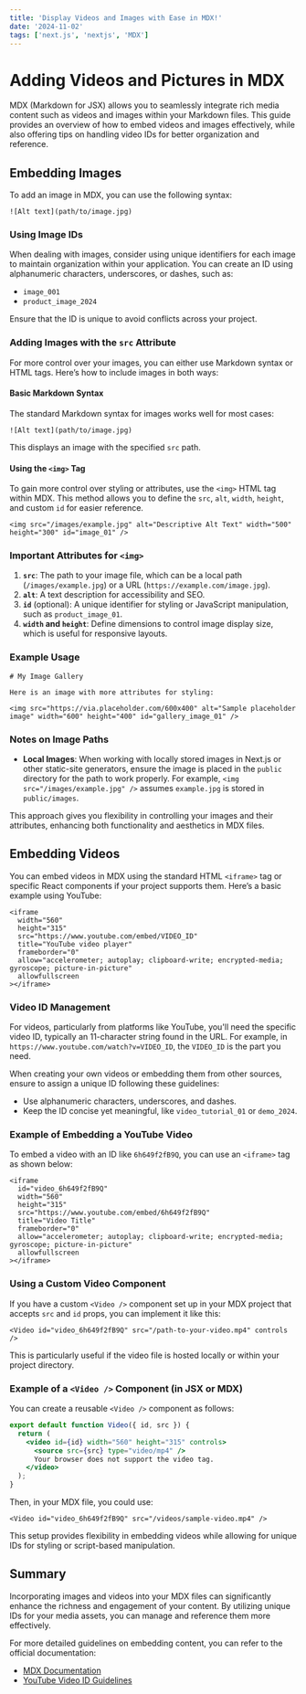 ---
title: 'Display Videos and Images with Ease in MDX!'
date: '2024-11-02'
tags: ['next.js', 'nextjs', 'MDX']
---

# Adding Videos and Pictures in MDX

MDX (Markdown for JSX) allows you to seamlessly integrate rich media content such as videos and images within your Markdown files. This guide provides an overview of how to embed videos and images effectively, while also offering tips on handling video IDs for better organization and reference.

## Embedding Images

To add an image in MDX, you can use the following syntax:

```mdx
![Alt text](path/to/image.jpg)
```

### Using Image IDs

When dealing with images, consider using unique identifiers for each image to maintain organization within your application. You can create an ID using alphanumeric characters, underscores, or dashes, such as:
- `image_001`
- `product_image_2024`

Ensure that the ID is unique to avoid conflicts across your project.

### Adding Images with the `src` Attribute

For more control over your images, you can either use Markdown syntax or HTML tags. Here’s how to include images in both ways:

#### Basic Markdown Syntax

The standard Markdown syntax for images works well for most cases:

```mdx
![Alt text](path/to/image.jpg)
```

This displays an image with the specified `src` path.

#### Using the `<img>` Tag

To gain more control over styling or attributes, use the `<img>` HTML tag within MDX. This method allows you to define the `src`, `alt`, `width`, `height`, and custom `id` for easier reference.

```mdx
<img src="/images/example.jpg" alt="Descriptive Alt Text" width="500" height="300" id="image_01" />
```

### Important Attributes for `<img>`

1. **`src`**: The path to your image file, which can be a local path (`/images/example.jpg`) or a URL (`https://example.com/image.jpg`).
2. **`alt`**: A text description for accessibility and SEO.
3. **`id`** (optional): A unique identifier for styling or JavaScript manipulation, such as `product_image_01`.
4. **`width` and `height`**: Define dimensions to control image display size, which is useful for responsive layouts.

### Example Usage

```mdx
# My Image Gallery

Here is an image with more attributes for styling:

<img src="https://via.placeholder.com/600x400" alt="Sample placeholder image" width="600" height="400" id="gallery_image_01" />
```

### Notes on Image Paths

- **Local Images**: When working with locally stored images in Next.js or other static-site generators, ensure the image is placed in the `public` directory for the path to work properly. For example, `<img src="/images/example.jpg" />` assumes `example.jpg` is stored in `public/images`.

This approach gives you flexibility in controlling your images and their attributes, enhancing both functionality and aesthetics in MDX files.

## Embedding Videos

You can embed videos in MDX using the standard HTML `<iframe>` tag or specific React components if your project supports them. Here’s a basic example using YouTube:

```mdx
<iframe
  width="560"
  height="315"
  src="https://www.youtube.com/embed/VIDEO_ID"
  title="YouTube video player"
  frameborder="0"
  allow="accelerometer; autoplay; clipboard-write; encrypted-media; gyroscope; picture-in-picture"
  allowfullscreen
></iframe>
```

### Video ID Management

For videos, particularly from platforms like YouTube, you'll need the specific video ID, typically an 11-character string found in the URL. For example, in `https://www.youtube.com/watch?v=VIDEO_ID`, the `VIDEO_ID` is the part you need.

When creating your own videos or embedding them from other sources, ensure to assign a unique ID following these guidelines:
- Use alphanumeric characters, underscores, and dashes.
- Keep the ID concise yet meaningful, like `video_tutorial_01` or `demo_2024`.

### Example of Embedding a YouTube Video

To embed a video with an ID like `6h649f2fB9Q`, you can use an `<iframe>` tag as shown below:

```mdx
<iframe
  id="video_6h649f2fB9Q"
  width="560"
  height="315"
  src="https://www.youtube.com/embed/6h649f2fB9Q"
  title="Video Title"
  frameborder="0"
  allow="accelerometer; autoplay; clipboard-write; encrypted-media; gyroscope; picture-in-picture"
  allowfullscreen
></iframe>
```

### Using a Custom Video Component

If you have a custom `<Video />` component set up in your MDX project that accepts `src` and `id` props, you can implement it like this:

```mdx
<Video id="video_6h649f2fB9Q" src="/path-to-your-video.mp4" controls />
```

This is particularly useful if the video file is hosted locally or within your project directory.

### Example of a `<Video />` Component (in JSX or MDX)

You can create a reusable `<Video />` component as follows:

```jsx
export default function Video({ id, src }) {
  return (
    <video id={id} width="560" height="315" controls>
      <source src={src} type="video/mp4" />
      Your browser does not support the video tag.
    </video>
  );
}
```

Then, in your MDX file, you could use:

```mdx
<Video id="video_6h649f2fB9Q" src="/videos/sample-video.mp4" />
```

This setup provides flexibility in embedding videos while allowing for unique IDs for styling or script-based manipulation.

## Summary

Incorporating images and videos into your MDX files can significantly enhance the richness and engagement of your content. By utilizing unique IDs for your media assets, you can manage and reference them more effectively.

For more detailed guidelines on embedding content, you can refer to the official documentation:
- [MDX Documentation](https://mdxjs.com/docs/getting-started)
- [YouTube Video ID Guidelines](https://support.google.com/youtube/answer/55749)
